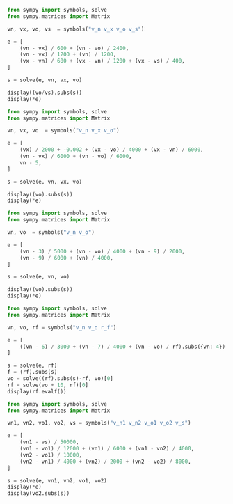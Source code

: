 ```python
from sympy import symbols, solve
from sympy.matrices import Matrix

vn, vx, vo, vs  = symbols("v_n v_x v_o v_s")

e = [
    (vn - vx) / 600 + (vn - vo) / 2400,
    (vn - vx) / 1200 + (vn) / 1200,
    (vx - vn) / 600 + (vx - vn) / 1200 + (vx - vs) / 400,
]

s = solve(e, vn, vx, vo)

display((vo/vs).subs(s))
display(*e)
```

```python
from sympy import symbols, solve
from sympy.matrices import Matrix

vn, vx, vo  = symbols("v_n v_x v_o")

e = [
    (vx) / 2000 + -0.002 + (vx - vo) / 4000 + (vx - vn) / 6000,
    (vn - vx) / 6000 + (vn - vo) / 6000,
    vn - 5,
]

s = solve(e, vn, vx, vo)

display((vo).subs(s))
display(*e)
```

```python
from sympy import symbols, solve
from sympy.matrices import Matrix

vn, vo  = symbols("v_n v_o")

e = [
    (vn - 3) / 5000 + (vn - vo) / 4000 + (vn - 9) / 2000,
    (vn - 9) / 6000 + (vn) / 4000,
]

s = solve(e, vn, vo)

display((vo).subs(s))
display(*e)
```

```python
from sympy import symbols, solve
from sympy.matrices import Matrix

vn, vo, rf = symbols("v_n v_o r_f")

e = [
    ((vn - 6) / 3000 + (vn - 7) / 4000 + (vn - vo) / rf).subs({vn: 4}),
]

s = solve(e, rf)
f = (rf).subs(s)
vo = solve((rf).subs(s)-rf, vo)[0]
rf = solve(vo + 10, rf)[0]
display(rf.evalf())
```

```python
from sympy import symbols, solve
from sympy.matrices import Matrix

vn1, vn2, vo1, vo2, vs = symbols("v_n1 v_n2 v_o1 v_o2 v_s")

e = [
    (vn1 - vs) / 50000,
    (vn1 - vo1) / 12000 + (vn1) / 6000 + (vn1 - vn2) / 4000,
    (vn2 - vo1) / 10000,
    (vn2 - vn1) / 4000 + (vn2) / 2000 + (vn2 - vo2) / 8000,
]

s = solve(e, vn1, vn2, vo1, vo2)
display(*e)
display(vo2.subs(s))
```

